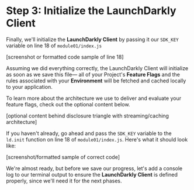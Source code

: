 # Step 3: Initialize the LaunchDarkly Client

Finally, we'll initialize the **LaunchDarkly Client** by passing it our `SDK_KEY` variable on line 18 of `module01/index.js`

[screenshot or formatted code sample of line 18]

Assuming we did everything correctly, the LaunchDarkly Client will initialize as soon as we save this file— all of your Project's **Feature Flags** and the rules associated with your **Environment** will be fetched and cached locally to your application.

To learn more about the architecture we use to deliver and evaluate your feature flags, check out the optional content below.

[optional content behind disclosure triangle with streaming/caching architecture]

If you haven't already, go ahead and pass the `SDK_KEY` variable to the `ld.init` function on line 18 of `module01/index.js`. Here's what it should look like:

[screenshot/formatted sample of correct code]

We're almost ready, but before we save our progress, let's add a console log to our terminal output to ensure the **LaunchDarkly Client** is defined properly, since we'll need it for the next phases.